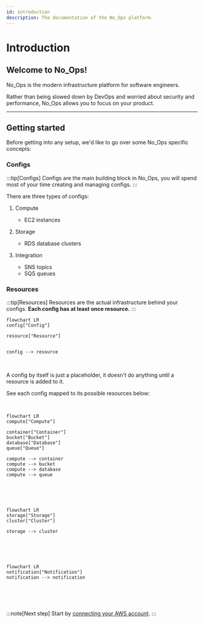 ```yaml
---
id: introduction
description: The documentation of the No_Ops platform.
---
```


# Introduction

## Welcome to No_Ops!

No_Ops is the modern infrastructure platform for software engineers.

Rather than being slowed down by DevOps and worried about security and performance, No_Ops allows you to focus on your product.

---

## Getting started

Before getting into any setup, we'd like to go over some No_Ops specific concepts:

### Configs

:::tip[Configs]
Configs are the main building block in No_Ops, you will spend most of your time creating and managing configs.
:::

There are three types of configs:

1. Compute

   - EC2 instances

2. Storage

   - RDS database clusters

3. Integration

   - SNS topics
   - SQS queues

### Resources

:::tip[Resources]
Resources are the actual infrastructure behind your configs. **Each config has at least once resource.**
:::

```mermaid
flowchart LR
config["Config"]

resource["Resource"]


config --> resource
```

<br />

A config by itself is just a placeholder, it doesn't do anything until a resource is added to it.

See each config mapped to its possible resources below:

<br />

```mermaid
flowchart LR
compute["Compute"]

container["Container"]
bucket["Bucket"]
database["Database"]
queue["Queue"]

compute --> container
compute --> bucket
compute --> database
compute --> queue
```

<br />
<br />
<br />

```mermaid
flowchart LR
storage["Storage"]
cluster["Cluster"]

storage --> cluster
```

<br />
<br />
<br />

```mermaid
flowchart LR
notification["Notification"]
notification --> notification
```

<br />
<br />
<br />

:::note[Next step]
Start by [connecting your AWS account](./getting-started/connect-aws-account.mdx).
:::
